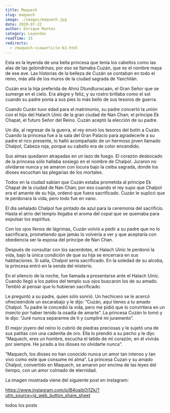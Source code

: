 ```yaml
---
title: Maquech
slug: maquech
image: ./images/maquech.jpg
date: 2020-07-22
author: Enrique Montes
category: Leyendas
readTime: 15
redirects:
  - /maquech-viewarticle-63.html
---
```


Esta es la leyenda de una bella princesa que tenía los cabellos como las alas de las golondrinas; por eso se llamaba Cuzán, que es el nombre maya de ese ave. Las historias de la belleza de Cuzán se contaban en todo el reino, más allá de los muros de la ciudad sagrada de Yaxchilán.

Cuzán era la hija preferida de Ahnú Dtundtunxcaán, el Gran Señor que se sumerge en el cielo. Era alegre y feliz, y su rostro brillaba como el sol cuando su padre ponía a sus pies lo más bello de sus tesoros de guerra.

Cuando Cuzán tuvo edad para el matrimonio, su padre concertó la unión con el hijo del Halach Uinic de la gran ciudad de Nan Chan; el príncipe Ek Chapat, el futuro Señor del Reino. Cuzán aceptó la elección de su padre.

Un día, al regresar de la guerra, el rey envió los tesoros del botín a Cuzán. Cuando la princesa fue a la sala del Gran Palacio para agradecerle a su padre el rico presente, lo halló acompañado de un hermoso joven llamado Chalpol, Cabeza roja, porque su cabello era de color encendido.

Sus almas quedaron atrapadas en un lazo de fuego. El corazón desbocado de la princesa sólo hallaba sosiego en el nombre de Chalpol. Juraron no olvidarse nunca y se amaron con locura bajo la ceiba sagrada, donde los dioses escuchan las plegarias de los mortales.

Todos en la ciudad sabían que Cuzán estaba prometida al príncipe Ek Chapat de la ciudad de Nan Chan; por eso cuando el rey supo que Chalpol era el amante de su hija, ordenó que fuera sacrificado. Cuzán le suplicó que le perdonara la vida, pero todo fue en vano.

El día señalado Chalpol fue pintado de azul para la ceremonia del sacrificio. Hasta el atrio del templo llegaba el aroma del copal que se quemaba para expulsar los espíritus.

Con los ojos llenos de lágrimas, Cuzán volvió a pedir a su padre que no lo sacrificara, prometiendo que jamás lo volvería a ver y que aceptaría con obediencia ser la esposa del príncipe de Nan Chan.

Después de consultar con los sacerdotes, el Halach Uinic le perdonó la vida, bajo la única condición de que su hija se encerrara en sus habitaciones. Si salía, Chalpol sería sacrificado. En la soledad de su alcoba, la princesa entró en la senda del misterio.

En el silencio de la noche, fue llamada a presentarse ante el Halach Uinic. Cuando llegó a los patios del templo sus ojos buscaron los de su amado. Tembló al pensar que lo hubieran sacrificado.

Le preguntó a su padre, quien sólo sonrió. Un hechicero se le acercó ofrecieéndole un escarabajo y le dijo:
“Cuzán, aquí tienes a tu amado Chalpol. Tu padre le concedió la vida, pero me pidió que lo convirtiera en un insecto por haber tenido la osadía de amarte”.
La princesa Cuzán lo tomó y le dijo: “Juré nunca separarme de ti y cumpliré mi juramento”.

El mejor joyero del reino lo cubrió de piedras preciosas y le sujetó una de sus patitas con una cadenita de oro.
Ella lo prendió a su pecho y le dijo: “Maquech, eres un hombre, escucha el latido de mi corazón, en él vivirás por siempre. He jurado a los dioses no olvidarte nunca”.

“Maquech, los dioses no han conocido nunca un amor tan intenso y tan vivo como este que consume mi alma”. La princesa Cuzan y su amado Chalpol, convertido en Maquech, se amaron por encima de las leyes del tiempo, con un amor colmado de eternidad.

La imagen mostrada viene del siguiente post en instagram:

https://www.instagram.com/p/B4oajbOj1Zk/?utm_source=ig_web_button_share_sheet


<Link to="/posts" className="btn center-btn">
todos los posts
</Link>